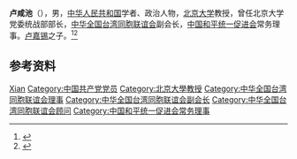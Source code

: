 '''卢咸池'''（{{bd|？|}}），男，[[中华人民共和国|中华人民共和国]]学者、政治人物，[[北京大学|北京大学]]教授，曾任北京大学党委统战部部长，[[中华全国台湾同胞联谊会|中华全国台湾同胞联谊会]]副会长，[[中国和平统一促进会|中国和平统一促进会]]常务理事。[[卢嘉锡|卢嘉锡]]之子。<ref>{{Cite web|title=卢咸池：中共“五一”口号指引着父亲走上与中国共产党长期合作共事的道路|url=http://www.tailian.org.cn/ksls/201902/t20190201_12137277.htm|accessdate=2020-07-08|work=全国台联|archive-date=2020-07-11|archive-url=https://web.archive.org/web/20200711082605/http://www.tailian.org.cn/ksls/201902/t20190201_12137277.htm|dead-url=no}}</ref><ref>{{Cite web|title=【优秀共产党员标兵】卢咸池：做好统战工作要有“五个心”|url=http://pkunews.pku.edu.cn/xwzh/2012-10/09/content_253888.htm|accessdate=2020-07-08|work=北京大学新闻网|archive-date=2020-07-08|archive-url=https://web.archive.org/web/20200708104759/http://pkunews.pku.edu.cn/xwzh/2012-10/09/content_253888.htm|dead-url=no}}</ref>

== 参考资料 ==
{{reflist}}

{{中国人物小作品}}
{{Navboxes 
| title  = 卢咸池在[[中华全国台湾同胞联谊会|中华全国台湾同胞联谊会]]的职务
| list1  =
{{中华全国台湾同胞联谊会第六届理事会}}
{{中华全国台湾同胞联谊会第七届理事会}}
{{中华全国台湾同胞联谊会第八届理事会}}
}}
{{Navboxes 
| title  = 卢咸池在[[中国和平统一促进会|中国和平统一促进会]]的职务
| list1  =
{{中国和平统一促进会第八届理事会}}
}}

{{Authority control}}
{{DEFAULTSORT:Lu卢}}
[[Category:卢姓|Xian]]
[[Category:中国共产党党员|Category:中国共产党党员]]
[[Category:北京大學教授|Category:北京大學教授]]
[[Category:中华全国台湾同胞联谊会理事|Category:中华全国台湾同胞联谊会理事]]
[[Category:中华全国台湾同胞联谊会副会长|Category:中华全国台湾同胞联谊会副会长]]
[[Category:中华全国台湾同胞联谊会顾问|Category:中华全国台湾同胞联谊会顾问]]
[[Category:中国和平统一促进会常务理事|Category:中国和平统一促进会常务理事]]